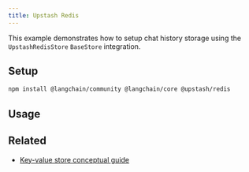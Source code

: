 ```yaml
---
title: Upstash Redis
---
```


This example demonstrates how to setup chat history storage using the `UpstashRedisStore` `BaseStore` integration.

## Setup

```bash npm
npm install @langchain/community @langchain/core @upstash/redis
```

## Usage


<UpstashRedisStorage />

## Related

- [Key-value store conceptual guide](/oss/concepts/key_value_stores)
